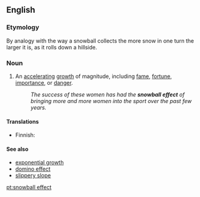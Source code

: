 ==English==
{{wikipedia}}

===Etymology===
By analogy with the way a snowball collects the more snow in one turn the larger it is, as it rolls down a hillside.

===Noun===
{{en-noun|sg=[[snowball]] [[effect]]}}

# An [[accelerating]] [[growth]] of magnitude, including [[fame]], [[fortune]], [[importance]], or [[danger]].
#:''The success of these women has had the '''snowball effect''' of bringing more and more women into the sport over the past few years.''

====Translations====
{{trans-top|accelerating growth}}
* Finnish: {{t-|fi|lumipalloefekti}}
{{trans-mid}}
{{trans-bottom}}

====See also====
* [[exponential growth]]
* [[domino effect]]
* [[slippery slope]]

[[pt:snowball effect]]